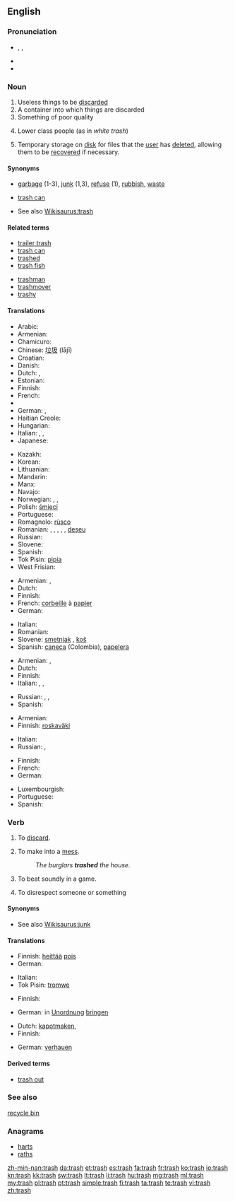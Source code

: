 ==English==

===Pronunciation===
* {{enPR|trăsh}}, {{IPA|/træʃ/}}, {{X-SAMPA|/tr{S/}}
* {{audio|en-us-trash.ogg|Audio (US)}}
* {{rhymes|æʃ}}

===Noun===
{{en-noun|-}}

# Useless things to be [[discard]]ed
# A container into which things are discarded
# Something of poor quality
# {{slang|usually|derogatory}} Lower class people (as in ''white trash'')
# {{computing}} Temporary storage on [[disk]] for files that the [[user]] has [[delete]]d, allowing them to be [[recover]]ed if necessary.

====Synonyms====
* [[garbage]] (1-3), [[junk]] (1,3), [[refuse]] (1), [[rubbish]], [[waste]]
* {{sense|container}} [[trash can]]
* See also [[Wikisaurus:trash]]

====Related terms====
{{top2}}
* [[trailer trash]]
* [[trash can]]
* [[trashed]]
* [[trash fish]]
{{mid2}}
* [[trashman]]
* [[trashmover]]
* [[trashy]]
{{bottom}}

====Translations====
{{trans-top|things to be discarded}}
* Arabic: {{t|ar|مخلفات}}
* Armenian: {{t-|hy|աղբ|tr=aġb}}
* Chamicuro: {{tø|ccc|s̈hutechi}}
* Chinese: [[垃圾]] (lājī)
* Croatian: {{t-|hr|smeće}}
* Danish: {{t+|da|affald|n}}
* Dutch: {{t+|nl|vuilnis|m}}, {{t+|nl|vuil|n}}
* Estonian: {{t-|et|rämps}}
* Finnish: {{t+|fi|roska}}
* French: {{t|fr|déchet|m}}
* {{trreq|Georgian}}
* German: {{t|de|Müll|m}}, {{t|de|Abfall|m}}
* Haitian Creole: {{tø|ht|fatra}}
* Hungarian: {{t+|hu|szemét}}
* Italian: {{t+|it|spazzatura|f}}, {{t|it|immondizia|f}}, {{t|it|rifiuti}}
* Japanese: {{t+|ja|ごみ|tr=gomi}}
{{trans-mid}}
* Kazakh: {{t-|kk|қоқым|sc=Cyrl|xs=Kazakh}}
* Korean: {{t+|ko|쓰레기|tr=sseuregi|sc=Hang}}
* Lithuanian: {{t|lt|šiukšlė|f|xs=Lithuanian}}
* Mandarin: {{tø|cmn|废物|tr=fèiwù}}
* Manx: {{t-|gv|trustyr|xs=Manx}}
* Navajo: {{tø|nv|tsʼiilzéí}}
* Norwegian: {{t+|no|avfall|n}}, {{t+|no|søppel|n}}, {{t-|no|boss|n}}
* Polish: [[śmieci]] {{p}}
* Portuguese: {{t+|pt|lixo}}
* Romagnolo: [[rùsco]] {{m}}
* Romanian: {{t|ro|lucru nevaloros|n}}, {{t|ro|rebut|n}}, {{t|ro|gunoi|n}}, {{t|ro|rămășițe}} {{f|p}}, {{t|ro|reziduu|n}}, [[deșeu]] {{n}}
* Russian: {{t+|ru|мусор}}
* Slovene: {{t-|sl|smet|f}}
* Spanish: {{t+|es|basura}}
* Tok Pisin: [[pipia]]
* West Frisian: {{t-|fy|ôffal|n|xs=West Frisian}}
{{trans-bottom}}

{{trans-top|container}}
* Armenian: {{t-|hy|աղբաման|tr=aġbaman}}, {{t-|hy|զիբիլի յաշիկ|tr=zibili yašik}}
* Dutch: {{t+|nl|vuilnisbak}}
* Finnish: {{t+|fi|roskakori}}
* French: [[corbeille]] à [[papier]]
* German: {{t+|de|Papierkorb|m}}
{{trans-mid}}
* Italian: {{t|it|cassonetto|m}}
* Romanian: {{t|ro|coș de hârtii|n}}
* Slovene: [[smetnjak]] {{m}}, [[koš]] {{m}}
* Spanish: [[caneca]] {{f}} (Colombia), [[papelera]] {{f}}
{{trans-bottom}}

{{trans-top|something of poor quality}}
* Armenian: {{t-|hy|աղբ|tr=aġb}}, {{t-|hy|զիբիլ|tr=zibil}}
* Dutch: {{t+|nl|prul|m}}
* Finnish: {{t+|fi|roska}}
* Italian: {{t|it|mondezza|f}}, {{t|it|porcheria|f}}, {{t|it|robaccia|f}}
{{trans-mid}}
* Russian: {{t|ru|дрянь|f|tr=drjan’|sc=Cyrl}}, {{t|ru|ерунда|f|tr=jerundá|sc=Cyrl}}, {{t|ru|халтура|f|tr=xaltúra|sc=Cyrl}}
* Spanish: {{t+|es|basura|f}}
{{trans-bottom}}

{{trans-top|lower class people}}
* Armenian: {{t|hy|թափթփուկ|tr=t’ap’t’p’uk}}
* Finnish: [[roskaväki]]
{{trans-mid}}
* Italian: {{t|it|feccia|f}}
* Russian: {{t|ru|отродье|n|tr=otródʹje|sc=Cyrl}}, {{t|ru|отребье|n|tr=otrébʹje|sc=Cyrl}}
{{trans-bottom}}

{{trans-top|computer terminology}}
* Finnish: {{t+|fi|roskakori}}
* French: {{t|fr|corbeille|f}}
* German: {{t|de|Mülleimer|m}}
{{trans-mid}}
* Luxembourgish: {{t|lb|Poubelle|f}}
* Portuguese: {{t|pt|lixeira|f}}
* Spanish: {{t|es|papelera|f}}
{{trans-bottom}}

===Verb===
{{en-verb|trash|es}}

# {{US}} To [[discard]].
# {{US}} To make into a [[mess]].
#: ''The burglars '''trashed''' the house.''
# {{US}} To beat soundly in a game.
# {{US}} To disrespect someone or something

====Synonyms====
* See also [[Wikisaurus:junk]]

====Translations====
{{trans-top|discard}}
* Finnish: [[heittää]] [[pois]]
* German: {{t-|de|wegwerfen}}
{{trans-mid}}
* Italian: {{t-|it|scartare}}
* Tok Pisin: [[tromwe]]
{{trans-bottom}}

{{trans-top|make into a mess}}
* Finnish: {{t+|fi|sotkea}}
{{trans-mid}}
* German: in [[Unordnung]] [[bringen]]
{{trans-bottom}}

{{trans-top|beat soundly}}
* Dutch: [[kapotmaken]], {{t|nl|stukslaan}}
* Finnish: {{t-|fi|löylyttää}}
{{trans-mid}}
* German: [[verhauen]]
{{trans-bottom}}

====Derived terms====
* [[trash out]]

===See also===
[[recycle bin]]

===Anagrams===
* [[harts#English|harts]]
* [[raths#English|raths]]

[[zh-min-nan:trash]]
[[da:trash]]
[[et:trash]]
[[es:trash]]
[[fa:trash]]
[[fr:trash]]
[[ko:trash]]
[[io:trash]]
[[kn:trash]]
[[kk:trash]]
[[sw:trash]]
[[lt:trash]]
[[li:trash]]
[[hu:trash]]
[[mg:trash]]
[[ml:trash]]
[[my:trash]]
[[pl:trash]]
[[pt:trash]]
[[simple:trash]]
[[fi:trash]]
[[ta:trash]]
[[te:trash]]
[[vi:trash]]
[[zh:trash]]